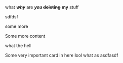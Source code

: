 
what **_why_** are **_you_** **~~deleting~~** **my** stuff

sdfdsf

some more

Some more content

what the hell

<HlcCardGroup cols={2}>
    <HlcCard icon="" title="Card Title" href="">
        Some very important card in here lool
    </HlcCard>
    <HlcCard icon="" title="Card Title" href="">
        what
    </HlcCard>
    <HlcCard icon="" title="Card Title" href="">
        as
    </HlcCard>
    <HlcCard icon="" title="Card Title" href="">
        asdfasdf
    </HlcCard>
</HlcCardGroup>

